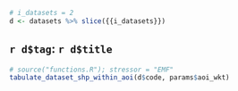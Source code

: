 
```r
# i_datasets = 2
d <- datasets %>% slice({{i_datasets}})
```

## `r d$tag`: `r d$title`

```r
# source("functions.R"); stressor = "EMF"
tabulate_dataset_shp_within_aoi(d$code, params$aoi_wkt)
```
